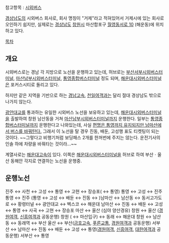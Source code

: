 참고항목 : [[시외버스]]

[[경상남도]]의 시외버스 회사로, 회사 명칭이 "거제"라고 적혀있어서 거제시에 있는 회사로 오인하기 쉽지만, 실제로는 [[경상남도]] [[창원시]] 마산합포구 [[마산남부시외버스터미널|월영동서로 10]] (해운동)에 위치하고 있다.

[[목차]]

== 개요 ==
시외버스로는 경남 각 지방으로 노선을 운행하고 있는데, 허브로는 [[부산서부시외버스터미널]], [[마산남부시외버스터미널]], [[통영종합버스터미널]] 정도 되며, [[해운대시외버스터미널]]은 포커스시티로 돌리고 있다.

하지만 같은 지역을 기반으로 하는 [[경남고속]], [[천일여객]]과는 달리 절대 경상남도 밖으로 나가지 않는다.

[[광안대교]]를 통과하는 유일한 시외버스 노선을 보유하고 있는데, [[해운대시외버스터미널]]을 출발하여 창원 남산동을 거쳐 [[마산남부시외버스터미널]]까지 운행한다. 일부는 [[통영종합버스터미널]]까지 운행한다고 나와있는데, 사실 [[인터라인|편명은 통영까지 유지되지만 남마산에서 버스를 바꿔탄다.]] 그래서 이 노선을 탈 경우 진동, 배둔, 고성행 표도 티켓팅이 되는 것이다. ~~그렇다고 비행기처럼 보딩패스 2개를 한꺼번에 주지는 않는다. 운전기사의 인솔 하에 차량을 바꿔타는 것이라...~~

계열사로는 [[해운대고속]]이 있다. 이쪽은 [[해운대시외버스터미널]]을 허브로 하여 부산ㆍ울산 동해안 각지로 연결하는 노선을 운행중.
== 운행노선 ==
진주 ↔ 사천 ↔ 고성 ↔ 통영 ↔ 고현 ↔ 장승포( ↔ 통영)
통영 ↔ 고성 ↔ 진주
통영 ↔ 진주
(통영 ↔ 고성 ↔ 배둔 ↔ 진동 ↔ )남마산 ↔ 남산동 ↔ 동서고가도로 ↔ 황령터널 ↔ 광안대교 ↔ 벡스코 ↔ 해운대
남마산 ↔ 진동 ↔ 배둔 ↔ 고성 ↔ 통영 ↔ 사곡 ↔ 고현 ↔ 장승포
마산 ↔ 울산 (심야 양산경유)
창원 ↔ 울산 ([[경원여객]], [[신흥여객]]과 공동운행)
창원 ( ↔ 마산입구) ↔ 동래 ↔ 해운대
창원 ↔ 남산동 ↔ 동래역 ↔ 부산
울산 ↔ 부산([[금호고속]], [[푸른교통]], [[경원여객]]과 공동운행)
서부산 ↔ 남마산 ↔ 진동 ↔ 배둔 ↔ 고성 ↔ 통영([[경원여객]], [[신흥여객]], [[대한여객]]과 공동운행)
서부산 ↔ 통영
